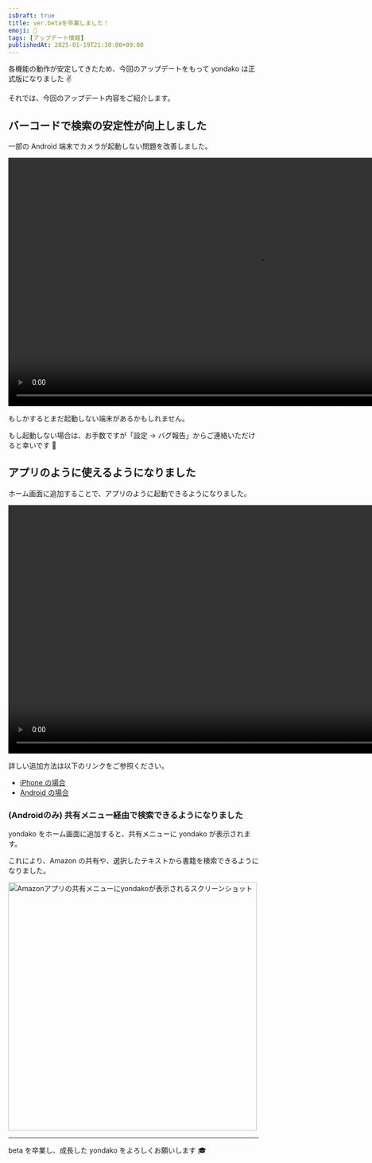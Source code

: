 ```yaml
---
isDraft: true
title: ver.betaを卒業しました！
emoji: 🎉
tags: [アップデート情報]
publishedAt: 2025-01-19T21:30:00+09:00
---
```



各機能の動作が安定してきたため、今回のアップデートをもって yondako は正式版になりました ✌️

それでは、今回のアップデート内容をご紹介します。

## バーコードで検索の安定性が向上しました

一部の Android 端末でカメラが起動しない問題を改善しました。

<video src={barcodeDemoVideoUrl} autoplay loop muted playsinline style="height: 500px; margin: 0 auto;"></video>

もしかするとまだ起動しない端末があるかもしれません。

もし起動しない場合は、お手数ですが「設定 → バグ報告」からご連絡いただけると幸いです 🙏

## アプリのように使えるようになりました

ホーム画面に追加することで、アプリのように起動できるようになりました。

<video src={pwaDemoVideoUrl} autoplay loop muted playsinline style="height: 500px; margin: 0 auto;"></video>

詳しい追加方法は以下のリンクをご参照ください。

- [iPhone の場合](https://support.apple.com/ja-jp/guide/iphone/iph42ab2f3a7/ios)
- [Android の場合](https://support.google.com/chrome/answer/9658361?hl=ja&sjid=4999581004164155179-AP&co=GENIE.Platform%3DAndroid&oco=1)

### (Androidのみ) 共有メニュー経由で検索できるようになりました

yondako をホーム画面に追加すると、共有メニューに yondako が表示されます。

これにより、Amazon の共有や、選択したテキストから書籍を検索できるようになりました。

<img src={shareScreenshotUrl} alt="Amazonアプリの共有メニューにyondakoが表示されるスクリーンショット" style="height: 500px; margin: 0 auto;" />


---

beta を卒業し、成長した yondako をよろしくお願いします 🎓️

